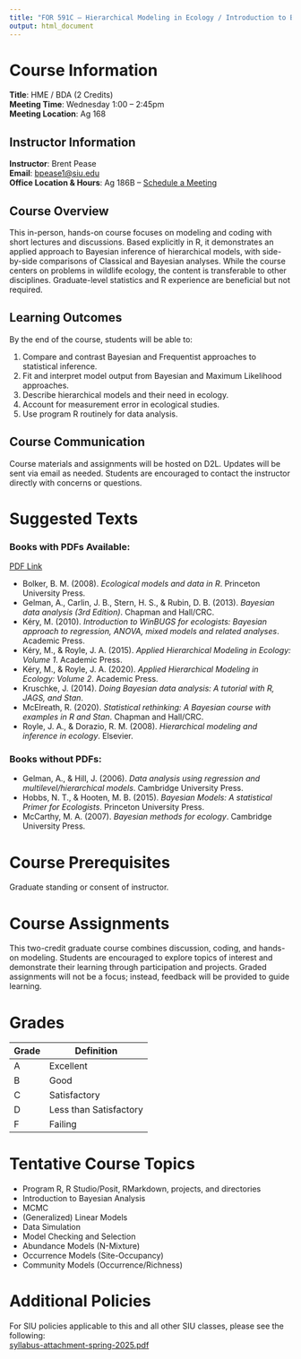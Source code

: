 ```yaml
---
title: "FOR 591C – Hierarchical Modeling in Ecology / Introduction to Bayesian Data Analysis"
output: html_document
---
```


# Course Information

**Title**: HME / BDA (2 Credits)  
**Meeting Time**: Wednesday 1:00 – 2:45pm  
**Meeting Location**: Ag 168  

## Instructor Information

**Instructor**: Brent Pease  
**Email**: [bpease1@siu.edu](mailto:bpease1@siu.edu)  
**Office Location & Hours**: Ag 186B – [Schedule a Meeting](https://outlook.office.com/bookwithme/user/3da611d2ce874b1d9770732e6cf0632c@siu.edu/meetingtype/XtAWixY1Kkq3e3avTnnkyQ2?anonymous&ep=mlink)  

## Course Overview

This in-person, hands-on course focuses on modeling and coding with short lectures and discussions. Based explicitly in R, it demonstrates an applied approach to Bayesian inference of hierarchical models, with side-by-side comparisons of Classical and Bayesian analyses. While the course centers on problems in wildlife ecology, the content is transferable to other disciplines. Graduate-level statistics and R experience are beneficial but not required.

## Learning Outcomes

By the end of the course, students will be able to:

1. Compare and contrast Bayesian and Frequentist approaches to statistical inference.
2. Fit and interpret model output from Bayesian and Maximum Likelihood approaches.
3. Describe hierarchical models and their need in ecology.
4. Account for measurement error in ecological studies.
5. Use program R routinely for data analysis.

## Course Communication

Course materials and assignments will be hosted on D2L. Updates will be sent via email as needed. Students are encouraged to contact the instructor directly with concerns or questions.

# Suggested Texts

### Books with PDFs Available:

[PDF Link](https://saluki-my.sharepoint.com/:f:/g/personal/bpease1_siu_edu/EhuYpDgAdV5Gs91rYjhQrpEBQgw97pceLIP_Z3OICcg2fA?e=ZAeC7n)

- Bolker, B. M. (2008). *Ecological models and data in R*. Princeton University Press.
- Gelman, A., Carlin, J. B., Stern, H. S., & Rubin, D. B. (2013). *Bayesian data analysis (3rd Edition)*. Chapman and Hall/CRC.
- Kéry, M. (2010). *Introduction to WinBUGS for ecologists: Bayesian approach to regression, ANOVA, mixed models and related analyses*. Academic Press.
- Kéry, M., & Royle, J. A. (2015). *Applied Hierarchical Modeling in Ecology: Volume 1*. Academic Press.
- Kéry, M., & Royle, J. A. (2020). *Applied Hierarchical Modeling in Ecology: Volume 2*. Academic Press.
- Kruschke, J. (2014). *Doing Bayesian data analysis: A tutorial with R, JAGS, and Stan*.
- McElreath, R. (2020). *Statistical rethinking: A Bayesian course with examples in R and Stan*. Chapman and Hall/CRC.
- Royle, J. A., & Dorazio, R. M. (2008). *Hierarchical modeling and inference in ecology*. Elsevier.

### Books without PDFs:

- Gelman, A., & Hill, J. (2006). *Data analysis using regression and multilevel/hierarchical models*. Cambridge University Press.
- Hobbs, N. T., & Hooten, M. B. (2015). *Bayesian Models: A statistical Primer for Ecologists*. Princeton University Press.
- McCarthy, M. A. (2007). *Bayesian methods for ecology*. Cambridge University Press.

# Course Prerequisites

Graduate standing or consent of instructor.

# Course Assignments

This two-credit graduate course combines discussion, coding, and hands-on modeling. Students are encouraged to explore topics of interest and demonstrate their learning through participation and projects. Graded assignments will not be a focus; instead, feedback will be provided to guide learning.

# Grades

| Grade | Definition                |
|-------|---------------------------|
| A     | Excellent                |
| B     | Good                    |
| C     | Satisfactory            |
| D     | Less than Satisfactory  |
| F     | Failing                 |

# Tentative Course Topics

- Program R, R Studio/Posit, RMarkdown, projects, and directories
- Introduction to Bayesian Analysis
- MCMC
- (Generalized) Linear Models
- Data Simulation
- Model Checking and Selection
- Abundance Models (N-Mixture)
- Occurrence Models (Site-Occupancy)
- Community Models (Occurrence/Richness)

# Additional Policies

For SIU policies applicable to this and all other SIU classes, please see the following:  
[syllabus-attachment-spring-2025.pdf](https://provost.siu.edu/_common/documents/syllabus-attachments/syllabus-attachment-spring-2025.pdf)
